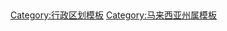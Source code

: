 <br clear=all>
{{Image label begin|image=Malaysia location map.svg|width=700|float=center}} 
{{Image label small|x=0.450|y=0.520|scale=100|text='''[[玻璃市]]'''}} 
{{Image label small|x=0.500|y=0.700|scale=100|text='''[[吉打]]'''}} 
{{Image label small|x=0.220|y=0.900|scale=100|text='''[[槟城]]'''}} 
{{Image label small|x=0.600|y=1.200|scale=100|text='''[[霹雳州|霹雳]]'''}} 
{{Image label small|x=0.900|y=1.000|scale=100|text='''[[吉兰丹]]'''}} 
{{Image label small|x=1.300|y=1.050|scale=100|text='''[[登嘉楼]]'''}} 
{{Image label small|x=1.100|y=1.400|scale=100|text='''[[彭亨]]'''}} 
{{Image label small|x=0.640|y=1.550|scale=100|text='''[[雪兰莪]]'''}} 
{{Image label small|x=0.940|y=1.640|scale=100|text='''[[File:Red pog.svg|6px]][[吉隆坡]]'''}} 
{{Image label small|x=0.700|y=1.705|scale=100|text='''[[布城]][[File:Red pog.svg|6px]]'''}} 
{{Image label small|x=1.000|y=1.800|scale=100|text='''[[森美兰]]'''}} 
{{Image label small|x=1.000|y=1.950|scale=100|text='''[[马六甲]]'''}} 
{{Image label small|x=1.400|y=2.000|scale=100|text='''[[柔佛]]'''}} 
{{Image label small|x=4.875|y=1.675|scale=100|text='''[[砂拉越]]'''}} 
{{Image label small|x=5.900|y=0.800|scale=100|text='''[[沙巴]]'''}} 
{{Image label small|x=5.200|y=0.900|scale=100|text='''[[纳闽]][[File:Red pog.svg|6px]]'''}} 
{{Image label small|x=0.240|y=0.200|scale=100|text=[[泰国|{{color|#b8860b|泰国}}]]}} 
{{Image label small|x=1.600|y=2.300|scale=100|text=[[新加坡|{{color|#b8860b|新加坡}}]]}} 
{{Image label small|x=0.300|y=2.300|scale=100|text=[[苏门答腊|{{color|#b8860b|苏门答腊}}]]}} 
{{Image label small|x=5.100|y=1.050|scale=100|text=[[文莱|{{color|#b8860b|汶莱}}]]}} 
{{Image label small|x=5.750|y=2.100|scale=100|text=[[加里曼丹|{{color|#b8860b|加里曼丹}}]]}} 
{{Image label small|x=1.700|y=2.500|scale=100|text=[[廖内群岛|{{color|#4682b4|廖内群岛}}]]}} 
{{Image label small|x=2.800|y=1.500|scale=100|text=[[纳土纳群岛|{{color|#4682b4|纳土纳群岛}}]]}} 
{{Image label small|x=5.250|y=0.125|scale=100|text=[[南沙群岛|{{color|#4682b4|南沙群岛}}]]}} 
{{Image label small|x=3.000|y=0.840|scale=100|text=[[南海|{{color|#0000ff|南海}}]]}} 
{{Image label small|x=0.825|y=0.135|scale=100|text=[[泰国湾|{{color|#0000ff|泰国湾}}]]}} 
{{Image label small|x=0.070|y=1.450|scale=100|text=[[马六甲海峡|{{color|#0000ff|马六甲海峡}}]]}} 
{{Image label small|x=6.570|y=0.325|scale=100|text=[[苏禄海|{{color|#0000ff|苏禄海}}]]}} 
{{Image label small|x=6.750|y=1.365|scale=100|text=[[西里伯斯海|{{color|#0000ff|西<br/>里<br/>伯<br/>斯<br/>海}}]]}} 
{{Image label end}}<noinclude>
[[Category:行政区划模板]]
[[Category:马来西亚州属模板]]
</noinclude>